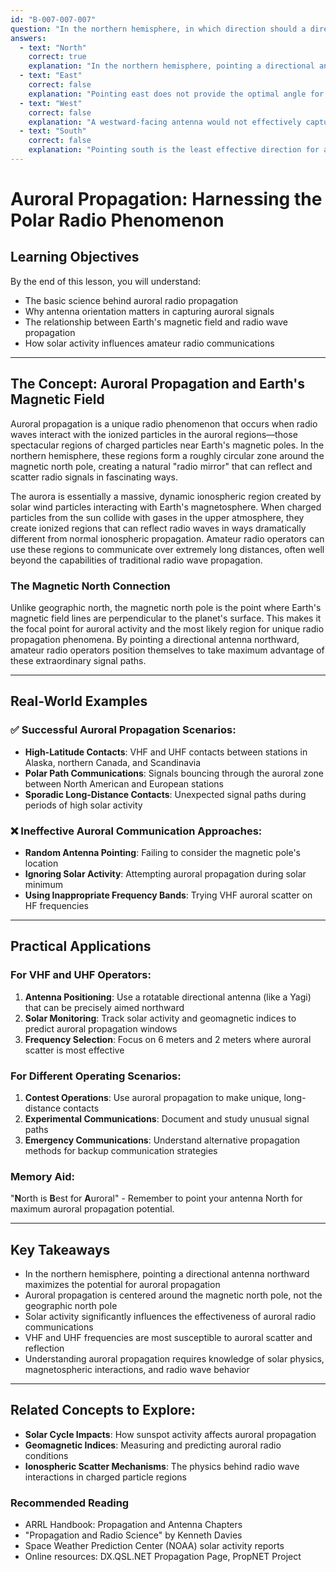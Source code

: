 ```yaml
---
id: "B-007-007-007"
question: "In the northern hemisphere, in which direction should a directional antenna be pointed to take maximum advantage of auroral propagation?"
answers:
  - text: "North"
    correct: true
    explanation: "In the northern hemisphere, pointing a directional antenna northward maximizes the potential for auroral propagation because the aurora typically forms in a ring-like pattern around the magnetic poles, centered roughly around the geomagnetic pole. This positioning allows the antenna to most effectively receive signals reflected or scattered by the ionized particles in the auroral regions, taking advantage of the unique propagation characteristics created by solar wind interactions with Earth's magnetosphere."
  - text: "East"
    correct: false
    explanation: "Pointing east does not provide the optimal angle for capturing auroral propagation in the northern hemisphere. The auroral zone is primarily concentrated around the magnetic north pole, so an eastward-facing antenna would miss the primary region where aurora-enhanced radio signals are most likely to occur."
  - text: "West"
    correct: false
    explanation: "A westward-facing antenna would not effectively capture auroral propagation signals. The auroral zone is centered around the magnetic north pole, and pointing west would direct the antenna away from the primary region where ionospheric scatter and reflection occur during auroral events."
  - text: "South"
    correct: false
    explanation: "Pointing south is the least effective direction for auroral propagation in the northern hemisphere. The auroral zone is concentrated around the magnetic north pole, so a southward-facing antenna would be oriented completely opposite to the region where aurora-enhanced radio signals are most likely to be found."
---
```


# Auroral Propagation: Harnessing the Polar Radio Phenomenon

## Learning Objectives
By the end of this lesson, you will understand:
- The basic science behind auroral radio propagation
- Why antenna orientation matters in capturing auroral signals
- The relationship between Earth's magnetic field and radio wave propagation
- How solar activity influences amateur radio communications

---

## The Concept: Auroral Propagation and Earth's Magnetic Field

Auroral propagation is a unique radio phenomenon that occurs when radio waves interact with the ionized particles in the auroral regions—those spectacular regions of charged particles near Earth's magnetic poles. In the northern hemisphere, these regions form a roughly circular zone around the magnetic north pole, creating a natural "radio mirror" that can reflect and scatter radio signals in fascinating ways.

The aurora is essentially a massive, dynamic ionospheric region created by solar wind particles interacting with Earth's magnetosphere. When charged particles from the sun collide with gases in the upper atmosphere, they create ionized regions that can reflect radio waves in ways dramatically different from normal ionospheric propagation. Amateur radio operators can use these regions to communicate over extremely long distances, often well beyond the capabilities of traditional radio wave propagation.

### The Magnetic North Connection

Unlike geographic north, the magnetic north pole is the point where Earth's magnetic field lines are perpendicular to the planet's surface. This makes it the focal point for auroral activity and the most likely region for unique radio propagation phenomena. By pointing a directional antenna northward, amateur radio operators position themselves to take maximum advantage of these extraordinary signal paths.

---

## Real-World Examples

### ✅ Successful Auroral Propagation Scenarios:
- **High-Latitude Contacts**: VHF and UHF contacts between stations in Alaska, northern Canada, and Scandinavia
- **Polar Path Communications**: Signals bouncing through the auroral zone between North American and European stations
- **Sporadic Long-Distance Contacts**: Unexpected signal paths during periods of high solar activity

### ❌ Ineffective Auroral Communication Approaches:
- **Random Antenna Pointing**: Failing to consider the magnetic pole's location
- **Ignoring Solar Activity**: Attempting auroral propagation during solar minimum
- **Using Inappropriate Frequency Bands**: Trying VHF auroral scatter on HF frequencies

---

## Practical Applications

### For VHF and UHF Operators:
1. **Antenna Positioning**: Use a rotatable directional antenna (like a Yagi) that can be precisely aimed northward
2. **Solar Monitoring**: Track solar activity and geomagnetic indices to predict auroral propagation windows
3. **Frequency Selection**: Focus on 6 meters and 2 meters where auroral scatter is most effective

### For Different Operating Scenarios:
1. **Contest Operations**: Use auroral propagation to make unique, long-distance contacts
2. **Experimental Communications**: Document and study unusual signal paths
3. **Emergency Communications**: Understand alternative propagation methods for backup communication strategies

### Memory Aid:
"**N**orth is **B**est for **A**uroral" - Remember to point your antenna North for maximum auroral propagation potential.

---

## Key Takeaways

- In the northern hemisphere, pointing a directional antenna northward maximizes the potential for auroral propagation
- Auroral propagation is centered around the magnetic north pole, not the geographic north pole
- Solar activity significantly influences the effectiveness of auroral radio communications
- VHF and UHF frequencies are most susceptible to auroral scatter and reflection
- Understanding auroral propagation requires knowledge of solar physics, magnetospheric interactions, and radio wave behavior

---

## Related Concepts to Explore:
- **Solar Cycle Impacts**: How sunspot activity affects auroral propagation
- **Geomagnetic Indices**: Measuring and predicting auroral radio conditions
- **Ionospheric Scatter Mechanisms**: The physics behind radio wave interactions in charged particle regions

### Recommended Reading
- ARRL Handbook: Propagation and Antenna Chapters
- "Propagation and Radio Science" by Kenneth Davies
- Space Weather Prediction Center (NOAA) solar activity reports
- Online resources: DX.QSL.NET Propagation Page, PropNET Project